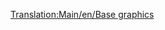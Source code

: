 [[Translation:Main/en/Base graphics]]{{en/-}}
{{en/Bilingual box| Es
| Páginas sobre gráficos base.
| ''Pages about Base Graphics.''}}